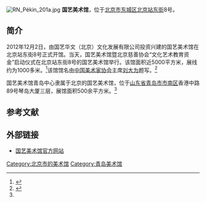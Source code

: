[[File:RN_Pékin_201a.jpg|thumb]]
'''国艺美术馆'''，位于[[北京市|北京市]][[东城区_(北京市)|东城区]][[北京站东街|北京站东街]]8号。

==简介==
2012年12月2日，由国艺华文（北京）文化发展有限公司投资兴建的国艺美术馆在北京站东街8号正式开馆。当天，国艺美术馆暨北京慈善协会“文化艺术教育资金”启动仪式在北京站东街8号的国艺美术馆举行。该馆面积近5000平方米，展线约为1000多米。<ref>{{Cite web |url=http://www.dzwww.com/shandong/sdnews/201212/t20121204_7762356.htm |title=北京国艺美术馆启动仪式在京隆重举行，大众网，2012-12-04 |accessdate=2014-12-14 |archive-date=2014-12-14 |archive-url=https://web.archive.org/web/20141214150715/http://www.dzwww.com/shandong/sdnews/201212/t20121204_7762356.htm |dead-url=no }}</ref>该馆馆名由[[中国美术家协会|中国美术家协会]]主席[[刘大为|刘大为]]题写。<ref name=qdmsw>{{Cite web |url=http://qdmeishu.qtv.com.cn/system/2014/08/18/011656269.shtml |title=国艺美术馆，青岛美术网，2014-08-18 |accessdate=2014-12-14 |archive-date=2014-12-14 |archive-url=https://web.archive.org/web/20141214150826/http://qdmeishu.qtv.com.cn/system/2014/08/18/011656269.shtml |dead-url=yes }}</ref>

国艺美术馆青岛中心隶属于北京的国艺美术馆，位于[[山东省|山东省]][[青岛市|青岛市]][[市南区|市南区]]香港中路89号琴岛大厦三层，展馆面积500余平方米。<ref name=qdmsw/>

==参考文献==
{{reflist}}

==外部链接==
*[http://www.guoyimeishuguan.com/ 国艺美术馆官方网站]{{Wayback|url=http://www.guoyimeishuguan.com/ |date=20141214150738 }}

[[Category:北京市的美术馆|Category:北京市的美术馆]]
[[Category:青岛美术馆|Category:青岛美术馆]]